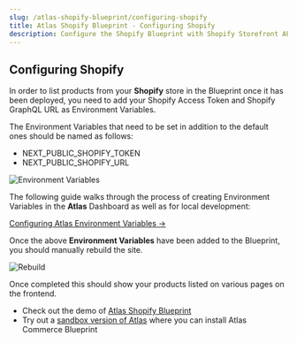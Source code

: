 ```yaml
---
slug: /atlas-shopify-blueprint/configuring-shopify
title: Atlas Shopify Blueprint - Configuring Shopify
description: Configure the Shopify Blueprint with Shopify Storefront API credentials.
---
```


## Configuring Shopify

In order to list products from your **Shopify** store in the Blueprint once it has been deployed, you need to add your Shopify Access Token and Shopify GraphQL URL as Environment Variables.

The Environment Variables that need to be set in addition to the default ones should be named as follows:

- NEXT_PUBLIC_SHOPIFY_TOKEN
- NEXT_PUBLIC_SHOPIFY_URL

![Environment Variables](./images/environment-variables.png)

The following guide walks through the process of creating Environment Variables in the **Atlas** Dashboard as well as for local development:

[Configuring Atlas Environment Variables &#8594;](https://developers.wpengine.com/docs/atlas/local-app-development/frontend-app-config#2--define-environment-variables)

Once the above **Environment Variables** have been added to the Blueprint, you should manually rebuild the site.

![Rebuild](./images/rebuild.png)

Once completed this should show your products listed on various pages on the frontend.

- Check out the demo of [Atlas Shopify Blueprint](https://atlasshopify.wpengine.com/)
- Try out a [sandbox version of Atlas](https://wpengine.com/atlas/#atlasplans) where you can install Atlas Commerce Blueprint
